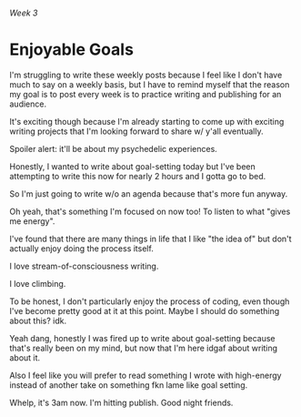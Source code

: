 ###### Week 3

# Enjoyable Goals

I'm struggling to write these weekly posts because I feel like I don't have much to say on a weekly basis, but I have to remind myself that the reason my goal is to post every week is to practice writing and publishing for an audience.

It's exciting though because I'm already starting to come up with exciting writing projects that I'm looking forward to share w/ y'all eventually.

Spoiler alert: it'll be about my psychedelic experiences.

Honestly, I wanted to write about goal-setting today but I've been attempting to write this now for nearly 2 hours and I gotta go to bed.

So I'm just going to write w/o an agenda because that's more fun anyway.

Oh yeah, that's something I'm focused on now too! To listen to what "gives me energy".

I've found that there are many things in life that I like "the idea of" but don't actually enjoy doing the process itself.

I love stream-of-consciousness writing.

I love climbing.

To be honest, I don't particularly enjoy the process of coding, even though I've become pretty good at it at this point. Maybe I should do something about this? idk.

Yeah dang, honestly I was fired up to write about goal-setting because that's really been on my mind, but now that I'm here idgaf about writing about it.

Also I feel like you will prefer to read something I wrote with high-energy instead of another take on something fkn lame like goal setting.

Whelp, it's 3am now. I'm hitting publish. Good night friends.
